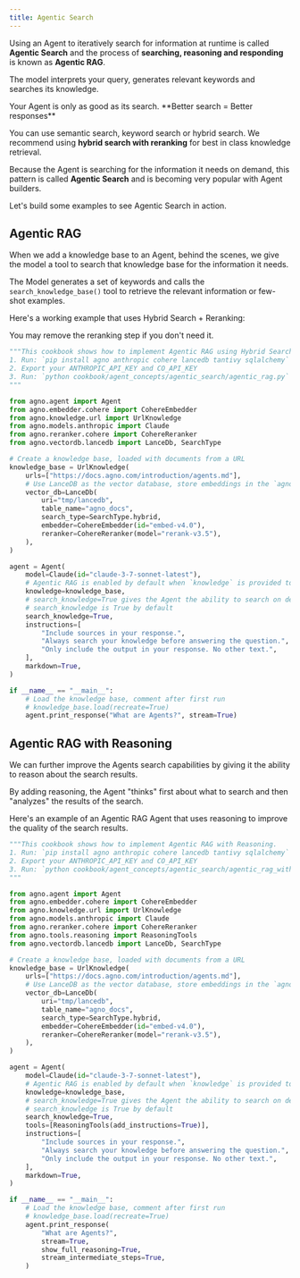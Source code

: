 ```yaml
---
title: Agentic Search
---
```


Using an Agent to iteratively search for information at runtime is called **Agentic Search** and the process of **searching, reasoning and responding** is known as **Agentic RAG**.

The model interprets your query, generates relevant keywords and searches its knowledge.

<Tip>
Your Agent is only as good as its search. **Better search = Better responses**
</Tip>

You can use semantic search, keyword search or hybrid search. We recommend using **hybrid search with reranking** for best in class knowledge retrieval.

Because the Agent is searching for the information it needs on demand, this pattern is called **Agentic Search** and is becoming very popular with Agent builders.

<Check>
Let's build some examples to see Agentic Search in action.
</Check>

## Agentic RAG

When we add a knowledge base to an Agent, behind the scenes, we give the model a tool to search that knowledge base for the information it needs.

The Model generates a set of keywords and calls the `search_knowledge_base()` tool to retrieve the relevant information or few-shot examples.

Here's a working example that uses Hybrid Search + Reranking:

<Tip>
You may remove the reranking step if you don't need it.
</Tip>

```python agentic_rag.py
"""This cookbook shows how to implement Agentic RAG using Hybrid Search and Reranking.
1. Run: `pip install agno anthropic cohere lancedb tantivy sqlalchemy` to install the dependencies
2. Export your ANTHROPIC_API_KEY and CO_API_KEY
3. Run: `python cookbook/agent_concepts/agentic_search/agentic_rag.py` to run the agent
"""

from agno.agent import Agent
from agno.embedder.cohere import CohereEmbedder
from agno.knowledge.url import UrlKnowledge
from agno.models.anthropic import Claude
from agno.reranker.cohere import CohereReranker
from agno.vectordb.lancedb import LanceDb, SearchType

# Create a knowledge base, loaded with documents from a URL
knowledge_base = UrlKnowledge(
    urls=["https://docs.agno.com/introduction/agents.md"],
    # Use LanceDB as the vector database, store embeddings in the `agno_docs` table
    vector_db=LanceDb(
        uri="tmp/lancedb",
        table_name="agno_docs",
        search_type=SearchType.hybrid,
        embedder=CohereEmbedder(id="embed-v4.0"),
        reranker=CohereReranker(model="rerank-v3.5"),
    ),
)

agent = Agent(
    model=Claude(id="claude-3-7-sonnet-latest"),
    # Agentic RAG is enabled by default when `knowledge` is provided to the Agent.
    knowledge=knowledge_base,
    # search_knowledge=True gives the Agent the ability to search on demand
    # search_knowledge is True by default
    search_knowledge=True,
    instructions=[
        "Include sources in your response.",
        "Always search your knowledge before answering the question.",
        "Only include the output in your response. No other text.",
    ],
    markdown=True,
)

if __name__ == "__main__":
    # Load the knowledge base, comment after first run
    # knowledge_base.load(recreate=True)
    agent.print_response("What are Agents?", stream=True)
```

## Agentic RAG with Reasoning

We can further improve the Agents search capabilities by giving it the ability to reason about the search results.

By adding reasoning, the Agent "thinks" first about what to search and then "analyzes" the results of the search.

Here's an example of an Agentic RAG Agent that uses reasoning to improve the quality of the search results.

```python agentic_rag_reasoning.py
"""This cookbook shows how to implement Agentic RAG with Reasoning.
1. Run: `pip install agno anthropic cohere lancedb tantivy sqlalchemy` to install the dependencies
2. Export your ANTHROPIC_API_KEY and CO_API_KEY
3. Run: `python cookbook/agent_concepts/agentic_search/agentic_rag_with_reasoning.py` to run the agent
"""

from agno.agent import Agent
from agno.embedder.cohere import CohereEmbedder
from agno.knowledge.url import UrlKnowledge
from agno.models.anthropic import Claude
from agno.reranker.cohere import CohereReranker
from agno.tools.reasoning import ReasoningTools
from agno.vectordb.lancedb import LanceDb, SearchType

# Create a knowledge base, loaded with documents from a URL
knowledge_base = UrlKnowledge(
    urls=["https://docs.agno.com/introduction/agents.md"],
    # Use LanceDB as the vector database, store embeddings in the `agno_docs` table
    vector_db=LanceDb(
        uri="tmp/lancedb",
        table_name="agno_docs",
        search_type=SearchType.hybrid,
        embedder=CohereEmbedder(id="embed-v4.0"),
        reranker=CohereReranker(model="rerank-v3.5"),
    ),
)

agent = Agent(
    model=Claude(id="claude-3-7-sonnet-latest"),
    # Agentic RAG is enabled by default when `knowledge` is provided to the Agent.
    knowledge=knowledge_base,
    # search_knowledge=True gives the Agent the ability to search on demand
    # search_knowledge is True by default
    search_knowledge=True,
    tools=[ReasoningTools(add_instructions=True)],
    instructions=[
        "Include sources in your response.",
        "Always search your knowledge before answering the question.",
        "Only include the output in your response. No other text.",
    ],
    markdown=True,
)

if __name__ == "__main__":
    # Load the knowledge base, comment after first run
    # knowledge_base.load(recreate=True)
    agent.print_response(
        "What are Agents?",
        stream=True,
        show_full_reasoning=True,
        stream_intermediate_steps=True,
    )
```
